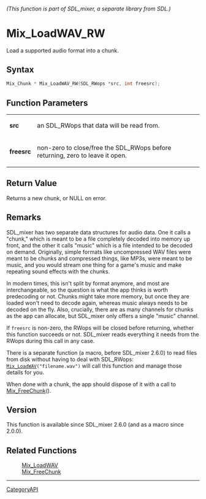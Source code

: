 ====== (This function is part of SDL_mixer, a separate library from SDL.) ======
= Mix_LoadWAV_RW =

Load a supported audio format into a chunk.

== Syntax ==

<syntaxhighlight lang='c'>
Mix_Chunk * Mix_LoadWAV_RW(SDL_RWops *src, int freesrc);
</syntaxhighlight>

== Function Parameters ==

{|
|'''src'''
|an SDL_RWops that data will be read from.
|-
|'''freesrc'''
|non-zero to close/free the SDL_RWops before returning, zero to leave it open.
|}

== Return Value ==

Returns a new chunk, or NULL on error.

== Remarks ==

SDL_mixer has two separate data structures for audio data. One it calls a
"chunk," which is meant to be a file completely decoded into memory up
front, and the other it calls "music" which is a file intended to be
decoded on demand. Originally, simple formats like uncompressed WAV files
were meant to be chunks and compressed things, like MP3s, were meant to be
music, and you would stream one thing for a game's music and make repeating
sound effects with the chunks.

In modern times, this isn't split by format anymore, and most are
interchangeable, so the question is what the app thinks is worth
predecoding or not. Chunks might take more memory, but once they are loaded
won't need to decode again, whereas music always needs to be decoded on the
fly. Also, crucially, there are as many channels for chunks as the app can
allocate, but SDL_mixer only offers a single "music" channel.

If <code>freesrc</code> is non-zero, the RWops will be closed before
returning, whether this function succeeds or not. SDL_mixer reads
everything it needs from the RWops during this call in any case.

There is a separate function (a macro, before SDL_mixer 2.6.0) to read
files from disk without having to deal with SDL_RWops:
<code>[[Mix_LoadWAV]]("filename.wav")</code> will call this function and
manage those details for you.

When done with a chunk, the app should dispose of it with a call to
[[Mix_FreeChunk]]().

== Version ==

This function is available since SDL_mixer 2.6.0 (and as a macro since
2.0.0).

== Related Functions ==

:[[Mix_LoadWAV]]
:[[Mix_FreeChunk]]

----
[[CategoryAPI]]


